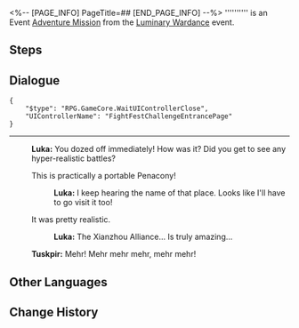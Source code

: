<%-- [PAGE_INFO]
PageTitle=##
[END_PAGE_INFO] --%>
{{Stub|Dialogue.}}
{{Mission Infobox
|id            = 8025131
|title         = 
|image         = <!--Mission .png-->
|type          = Adventure
|event_name    = Luminary Wardance
|chapter       = Luminary Wardance
|requirements  = [[Adventure Mission]] ''[[By His Lonefist to the Xianzhou]]'' completed
|summary       = <!--official mission summary from Fate's Atlas-->
|characters    = Luka; Trailblazer; Tuskpir
|startLocation = [[The Xianzhou Luofu]] - [[Skysplitter]]
|world         = The Xianzhou Luofu
|area          = Skysplitter
|prev          = By His Lonefist to the Xianzhou
|next          = 
|rewards       = 
}}
'''''''''' is an Event [[Adventure Mission]] from the [[Luminary Wardance]] event.

==Steps==


<!--
==Gameplay Notes==

--><!--
==Trial Character==

-->
==Dialogue==
{{Stub Dialogue}}
<pre>{
	"$type": "RPG.GameCore.WaitUIControllerClose",
	"UIControllerName": "FightFestChallengeEntrancePage"
}</pre>
----
:{{tx}}
:'''Luka:''' You dozed off immediately! How was it? Did you get to see any hyper-realistic battles?
:{{DIcon|Arrow}} This is practically a portable Penacony!
::'''Luka:''' I keep hearing the name of that place. Looks like I'll have to go visit it too!
:{{DIcon|Arrow}} It was pretty realistic.
::'''Luka:''' The Xianzhou Alliance... Is truly amazing...
:'''Tuskpir:''' Mehr! Mehr mehr mehr, mehr mehr!
:{{tx}}
{{Dialogue End}}

==Other Languages==
{{Other Languages
|en   = 
|zhs  = 
|zht  = 
|ja   = 
|ko   = 
|es   = 
|fr   = 
|ru   = 
|th   = 
|vi   = 
|de   = 
|id   = 
|pt   = 
}}

==Change History==
{{Change History|2.5}}
